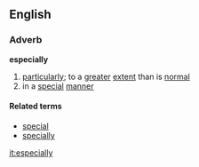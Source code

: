 ==English==
===Adverb===
'''especially'''

# [[particularly]]; to a [[greater]] [[extent]] than is [[normal]]
# in a [[special]] [[manner]]

====Related terms====
*[[special]]
*[[specially]]

[[it:especially]]